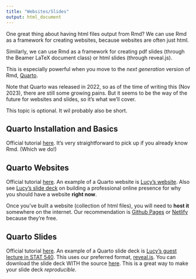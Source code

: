 ```yaml
---
title: "Websites/Slides"
output: html_document
---
```


One great thing about having html files output from Rmd? We can use Rmd as a framework for creating websites, because websites are often just html. 

Similarly, we can use Rmd as a framework for creating pdf slides (through the Beamer LaTeX document class) or html slides (through reveal.js).

This is especially powerful when you move to the *next generation* version of Rmd, [Quarto](https://quarto.org/). 

Note that Quarto was released in 2022, so as of the time of writing this (Nov 2023), there are still some growing pains. But it seems to be the way of the future for websites and slides, so it's what we'll cover. 

This topic is optional. It wil probably also be short.  

## Quarto Installation and Basics 

Official tutorial [here](https://quarto.org/docs/get-started/hello/rstudio.html). It's very straightforward to pick up if you already know Rmd. (Which we do!) 

## Quarto Websites 

Official tutorial [here](https://quarto.org/docs/websites/). An example of a Quarto website is [Lucy's website](https://www.lucylgao.com/). Also see [Lucy's slide deck](https://www.dropbox.com/s/fit9xfhndr79w6m/2023-StudentSeminar.pdf) on building a professional online presence for why you should have a website **right now**. 

Once you've built a website (collection of html files), you will need to **host it** somewhere on the internet. Our recommendation is [Github Pages](https://pages.github.com/) or [Netlify](https://www.netlify.com/) because they're free. 

## Quarto Slides 

Official tutorial [here](https://quarto.org/docs/presentations/). An example of a Quarto slide deck is [Lucy's guest lecture in STAT 540](https://stat540-ubc.github.io/lectures/lect16-clustering/lect16-clustering-guest.html). This uses our preferred format, [reveal.js](https://revealjs.com/). You can download the slide deck WITH the source [here](https://www.dropbox.com/s/aataltxawu2qxn3/lec14-clustering.zip?dl=0). This is a great way to make your slide deck *reproducible*. 

